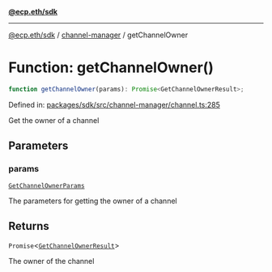 [**@ecp.eth/sdk**](../../index.mdx)

***

[@ecp.eth/sdk](/sdk-reference/index.mdx) / [channel-manager](/sdk-reference/channel-manager/index.mdx) / getChannelOwner

# Function: getChannelOwner()

```ts
function getChannelOwner(params): Promise<GetChannelOwnerResult>;
```

Defined in: [packages/sdk/src/channel-manager/channel.ts:285](https://github.com/ecp-eth/comments-monorepo/blob/main/packages/sdk/src/channel-manager/channel.ts#L285)

Get the owner of a channel

## Parameters

### params

[`GetChannelOwnerParams`](/sdk-reference/channel-manager/type-aliases/GetChannelOwnerParams.mdx)

The parameters for getting the owner of a channel

## Returns

`Promise`\<[`GetChannelOwnerResult`](/sdk-reference/channel-manager/type-aliases/GetChannelOwnerResult.mdx)\>

The owner of the channel
